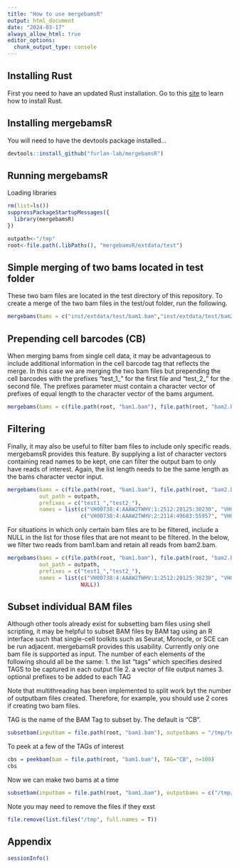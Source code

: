 ```yaml
---
title: "How to use mergebamsR"
output: html_document
date: "2024-03-17"
always_allow_html: true
editor_options: 
  chunk_output_type: console
---
```


## Installing Rust

First you need to have an updated Rust installation. Go to this [site](https://www.rust-lang.org/tools/install) to learn how to install Rust.


## Installing mergebamsR

You will need to have the devtools package installed...

```r
devtools::install_github("furlan-lab/mergebamsR")
```


## Running mergebamsR

Loading libraries
```r
rm(list=ls())
suppressPackageStartupMessages({
  library(mergebamsR)
})

outpath<-"/tmp"
root<-file.path(.libPaths(), "mergebamsR/extdata/test")
```

## Simple merging of two bams located in test folder

These two bam files are located in the test directory of this repository.  To create a merge of the two bam files in the test/out folder, run the following.

```r
mergebams(bams = c("inst/extdata/test/bam1.bam","inst/extdata/test/bam2.bam"), out_path = outpath)
```


## Prepending cell barcodes (CB)

When merging bams from single cell data, it may be advantageous to include additional information in the cell barcode tag that reflects the merge.  In this case we are merging the two bam files but prepending the cell barcodes with the prefixes "test_1_" for the first file and "test_2_" for the second file.  The prefixes parameter must contain a character vector of prefixes of equal length to the character vector of the bams argument.

```r
mergebams(bams = c(file.path(root, "bam1.bam"), file.path(root, "bam2.bam")), out_path = outpath, prefixes = c("test1_","test2_"))
```

## Filtering

Finally, it may also be useful to filter bam files to include only specific reads.  mergebamsR provides this feature.  By supplying a list of character vectors containing read names to be kept, one can filter the output bam to only have reads of interest.  Again, the list length needs to be the same length as the bams character vector input.
```r
mergebams(bams = c(file.path(root, "bam1.bam"), file.path(root, "bam2.bam")), 
          out_path = outpath, 
          prefixes = c("test1_","test2_"), 
          names = list(c("VH00738:4:AAAW2TWHV:1:2512:20125:30230", "VH00738:4:AAAW2TWHV:1:1612:47827:5146"), 
                       c("VH00738:4:AAAW2TWHV:2:2114:49683:55957", "VH00738:4:AAAW2TWHV:2:1203:65210:13741")))
```

For situations in which only certain bam files are to be filtered, include a NULL in the list for those files that are not meant to be filtered.  In the below, we filter two reads from bam1.bam and retain all reads from bam2.bam.

```r
mergebams(bams = c(file.path(root, "bam1.bam"), file.path(root, "bam2.bam")), 
          out_path = outpath, 
          prefixes = c("test1_","test2_"), 
          names = list(c("VH00738:4:AAAW2TWHV:1:2512:20125:30230", "VH00738:4:AAAW2TWHV:1:1612:47827:5146"), 
                       NULL))
```

## Subset individual BAM files

Although other tools already exist for subsetting bam files using shell scripting, it may be helpful to subset BAM files by BAM tag using an R interface such that single-cell toolkits such as Seurat, Monocle, or SCE can be run adjacent.  mergebamsR provides this usability.  Currently only one bam file is supported as input.  The number of each elements of the following should all be the same:
1. the list "tags" which specifies desired TAGS to be captured in each output file
2. a vector of file output names
3. optional prefixes to be added to each TAG

Note that multithreading has been implemented to split work byt the number of outputbam files created.  Therefore, for example, you should use 2 cores if creating two bam files.


TAG is the name of the BAM Tag to subset by.  The default is "CB".

```r
subsetbam(inputbam = file.path(root, "bam1.bam"), outputbams = "/tmp/test.bam", tags = list(c("ATTGGACAGTCATGCT-1", "TTTACTGAGTCGATAA-1")), cores=1)
```

To peek at a few of the TAGs of interest

```r
cbs = peekbam(bam = file.path(root, "bam1.bam"), TAG="CB", n=100)
cbs
```

Now we can make two bams at a time
```r
subsetbam(inputbam = file.path(root, "bam1.bam"), outputbams = c("/tmp/test1.bam", "/tmp/test2.bam"), tags = list(cbs[1:50], cbs[51:100]), cores=2)

```

Note you may need to remove the files if they exst
```r
file.remove(list.files("/tmp", full.names = T))

```


## Appendix
```r
sessionInfo()
```
